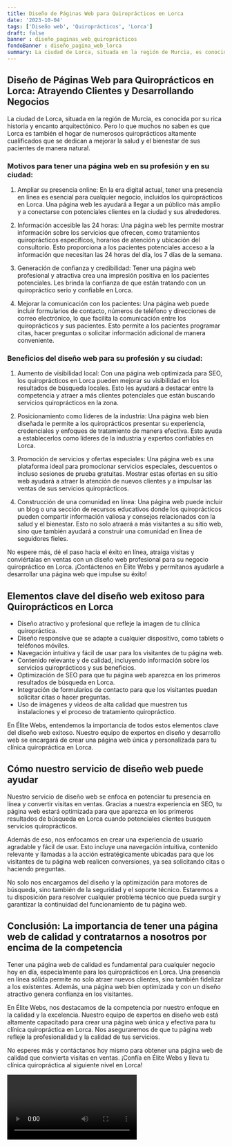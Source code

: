 ```yaml
---
title: Diseño de Páginas Web para Quiroprácticos en Lorca
date: '2023-10-04'
tags: ['Diseño web', 'Quiroprácticos', 'Lorca']
draft: false
banner : diseño_paginas_web_quiroprácticos
fondoBanner : diseño_pagina_web_lorca
summary: La ciudad de Lorca, situada en la región de Murcia, es conocida por su rica historia y encanto arquitectónico. Pero lo que muchos no saben es que Lorca es también el hogar de numerosos quiroprácticos altamente cualificados que se dedican a mejorar la salud y el bienestar de sus pacientes de manera natural. 
---
```


## Diseño de Páginas Web para Quiroprácticos en Lorca: Atrayendo Clientes y Desarrollando Negocios

La ciudad de Lorca, situada en la región de Murcia, es conocida por su rica historia y encanto arquitectónico. Pero lo que muchos no saben es que Lorca es también el hogar de numerosos quiroprácticos altamente cualificados que se dedican a mejorar la salud y el bienestar de sus pacientes de manera natural. 

### Motivos para tener una página web en su profesión y en su ciudad:

1. Ampliar su presencia online: En la era digital actual, tener una presencia en línea es esencial para cualquier negocio, incluidos los quiroprácticos en Lorca. Una página web les ayudará a llegar a un público más amplio y a conectarse con potenciales clientes en la ciudad y sus alrededores.

2. Información accesible las 24 horas: Una página web les permite mostrar información sobre los servicios que ofrecen, como tratamientos quiroprácticos específicos, horarios de atención y ubicación del consultorio. Esto proporciona a los pacientes potenciales acceso a la información que necesitan las 24 horas del día, los 7 días de la semana.

3. Generación de confianza y credibilidad: Tener una página web profesional y atractiva crea una impresión positiva en los pacientes potenciales. Les brinda la confianza de que están tratando con un quiropráctico serio y confiable en Lorca.

4. Mejorar la comunicación con los pacientes: Una página web puede incluir formularios de contacto, números de teléfono y direcciones de correo electrónico, lo que facilita la comunicación entre los quiroprácticos y sus pacientes. Esto permite a los pacientes programar citas, hacer preguntas o solicitar información adicional de manera conveniente.

### Beneficios del diseño web para su profesión y su ciudad:

1. Aumento de visibilidad local: Con una página web optimizada para SEO, los quiroprácticos en Lorca pueden mejorar su visibilidad en los resultados de búsqueda locales. Esto les ayudará a destacar entre la competencia y atraer a más clientes potenciales que están buscando servicios quiroprácticos en la zona.

2. Posicionamiento como líderes de la industria: Una página web bien diseñada le permite a los quiroprácticos presentar su experiencia, credenciales y enfoques de tratamiento de manera efectiva. Esto ayuda a establecerlos como líderes de la industria y expertos confiables en Lorca.

3. Promoción de servicios y ofertas especiales: Una página web es una plataforma ideal para promocionar servicios especiales, descuentos o incluso sesiones de prueba gratuitas. Mostrar estas ofertas en su sitio web ayudará a atraer la atención de nuevos clientes y a impulsar las ventas de sus servicios quiroprácticos.

4. Construcción de una comunidad en línea: Una página web puede incluir un blog o una sección de recursos educativos donde los quiroprácticos pueden compartir información valiosa y consejos relacionados con la salud y el bienestar. Esto no solo atraerá a más visitantes a su sitio web, sino que también ayudará a construir una comunidad en línea de seguidores fieles.

No espere más, dé el paso hacia el éxito en línea, atraiga visitas y conviértalas en ventas con un diseño web profesional para su negocio quiropráctico en Lorca. ¡Contáctenos en Élite Webs y permítanos ayudarle a desarrollar una página web que impulse su éxito!

<GifSeo />

<Cta />

## Elementos clave del diseño web exitoso para Quiroprácticos en Lorca

- Diseño atractivo y profesional que refleje la imagen de tu clínica quiropráctica.
- Diseño responsive que se adapte a cualquier dispositivo, como tablets o teléfonos móviles.
- Navegación intuitiva y fácil de usar para los visitantes de tu página web.
- Contenido relevante y de calidad, incluyendo información sobre los servicios quiroprácticos y sus beneficios.
- Optimización de SEO para que tu página web aparezca en los primeros resultados de búsqueda en Lorca.
- Integración de formularios de contacto para que los visitantes puedan solicitar citas o hacer preguntas.
- Uso de imágenes y videos de alta calidad que muestren tus instalaciones y el proceso de tratamiento quiropráctico.

En Élite Webs, entendemos la importancia de todos estos elementos clave del diseño web exitoso. Nuestro equipo de expertos en diseño y desarrollo web se encargará de crear una página web única y personalizada para tu clínica quiropráctica en Lorca.

## Cómo nuestro servicio de diseño web puede ayudar

Nuestro servicio de diseño web se enfoca en potenciar tu presencia en línea y convertir visitas en ventas. Gracias a nuestra experiencia en SEO, tu página web estará optimizada para que aparezca en los primeros resultados de búsqueda en Lorca cuando potenciales clientes busquen servicios quiroprácticos.

Además de eso, nos enfocamos en crear una experiencia de usuario agradable y fácil de usar. Esto incluye una navegación intuitiva, contenido relevante y llamadas a la acción estratégicamente ubicadas para que los visitantes de tu página web realicen conversiones, ya sea solicitando citas o haciendo preguntas.

No solo nos encargamos del diseño y la optimización para motores de búsqueda, sino también de la seguridad y el soporte técnico. Estaremos a tu disposición para resolver cualquier problema técnico que pueda surgir y garantizar la continuidad del funcionamiento de tu página web.

## Conclusión: La importancia de tener una página web de calidad y contratarnos a nosotros por encima de la competencia

Tener una página web de calidad es fundamental para cualquier negocio hoy en día, especialmente para los quiroprácticos en Lorca. Una presencia en línea sólida permite no solo atraer nuevos clientes, sino también fidelizar a los existentes. Además, una página web bien optimizada y con un diseño atractivo genera confianza en los visitantes.

En Élite Webs, nos destacamos de la competencia por nuestro enfoque en la calidad y la excelencia. Nuestro equipo de expertos en diseño web está altamente capacitado para crear una página web única y efectiva para tu clínica quiropráctica en Lorca. Nos aseguraremos de que tu página web refleje la profesionalidad y la calidad de tus servicios.

No esperes más y contáctanos hoy mismo para obtener una página web de calidad que convierta visitas en ventas. ¡Confía en Élite Webs y lleva tu clínica quiropráctica al siguiente nivel en Lorca!

<Video />

<CtaBot job='Quiroprácticos' city='Lorca'/>

<Gmaps query='Lorca+españa+maps' />